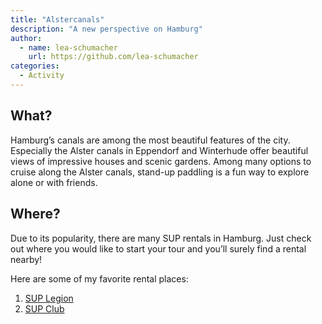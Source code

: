 ```yaml
---
title: "Alstercanals"
description: "A new perspective on Hamburg"
author:
  - name: lea-schumacher
    url: https://github.com/lea-schumacher
categories:
  - Activity
---
```


## What?

Hamburg's canals are among the most beautiful features of the city. Especially the Alster canals in Eppendorf and Winterhude offer beautiful views of impressive houses and scenic gardens. Among many options to cruise along the Alster canals, stand-up paddling is a fun way to explore alone or with friends.

## Where?

Due to its popularity, there are many SUP rentals in Hamburg. Just check out where you would like to start your tour and you'll surely find a rental nearby! 

Here are some of my favorite rental places:

1.  [SUP Legion](https://www.sup-legion.com)
2.  [SUP Club](https://www.supclubhamburg.de)
